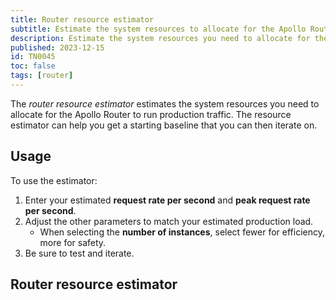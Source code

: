 ```yaml
---
title: Router resource estimator
subtitle: Estimate the system resources to allocate for the Apollo Router
description: Estimate the system resources you need to allocate for the Apollo Router to run production traffic.
published: 2023-12-15
id: TN0045
toc: false
tags: [router]
---
```



The _router resource estimator_ estimates the system resources you need to allocate for the Apollo Router to run production traffic. The resource estimator can help you get a starting baseline that you can then iterate on.

## Usage

To use the estimator:

1. Enter your estimated **request rate per second** and **peak request rate per second**.
2. Adjust the other parameters to match your estimated production load.
   - When selecting the **number of instances**, select fewer for efficiency, more for safety.
3. Be sure to test and iterate.

## Router resource estimator

<RouterResourceEstimator />
